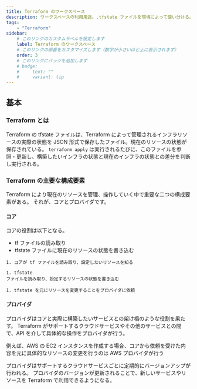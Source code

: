```yaml
---
title: Terraform のワークスペース
description: ワークスペースの利用用途。.tfstate ファイルを環境によって使い分ける。
tags:
    - "Terraform"
sidebar:
    # このリンクのカスタムラベルを設定します
    label: Terraform のワークスペース
    # このリンクの順番をカスタマイズします（数字が小さいほど上に表示されます）
    order: 3
    # このリンクにバッジを追加します
    # badge:
    #     text: ""
    #     variant: tip
---
```



## 基本

### Terraform とは

<LinkPreview url="https://envader.plus/article/221#Terraform%E3%81%AB%E3%81%8A%E3%81%91%E3%82%8Bworkspace%E3%81%A8%E3%81%AF%EF%BC%9F" />

Terraform の tfstate ファイルは、Terraform によって管理されるインフラリソースの実際の状態を JSON 形式で保存したファイル。現在のリソースの状態が保存されている。
`terraform apply` は実行されるたびに、このファイルを参照・更新し、構築したいインフラの状態と現在のインフラの状態との差分を判断し実行される。

### Terraform の主要な構成要素

Terraform により現在のリソースを管理、操作していく中で重要な二つの構成要素がある。
それが、コアとプロバイダです。

#### コア

コアの役割は以下となる。

-   tf ファイルの読み取り
-   tfstate ファイルに現在のリソースの状態を書き込む

<Steps>

    1. コアが tf ファイルを読み取り、設定したいリソースを知る

    1. tfstate
    ファイルを読み取り、設定するリソースの状態を書き込む

    1. tfstate を元にリソースを変更することをプロバイダに依頼

</Steps>

#### プロバイダ

プロバイダはコアと実際に構築したいサービスとの架け橋のような役割を果たす。
Terraform がサポートするクラウドサービスやその他のサービスとの間で、API を介して具体的な操作をプロバイダが行う。

例えば、AWS の EC2 インスタンスを作成する場合、コアから依頼を受けた内容を元に具体的なリソースの変更を行うのは AWS プロバイダが行う

プロバイダはサポートするクラウドサービスごとに定期的にバージョンアップが行われる。
プロバイダのバージョンが更新されることで、新しいサービスやリソースを Terraform で利用できるようになる。
